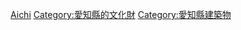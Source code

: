 {{日本行政區劃分類導航|重要文化財}}
{{Commonscat|Important Cultural Property of Japan in Aichi prefecture}}

[[Category:日本各都道府縣重要文化財|Aichi]]

[[Category:愛知縣的文化財|Category:愛知縣的文化財]]
[[Category:愛知縣建築物|Category:愛知縣建築物]]